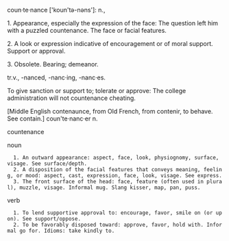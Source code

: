 {{rfc}}
coun·te·nance ['koun'tə-nəns']: n.,

1. Appearance, especially the expression of the face: The question left him with a puzzled countenance.
The face or facial features.

2. A look or expression indicative of encouragement or of moral support.
Support or approval.

3. Obsolete. Bearing; demeanor.

tr.v., -nanced, -nanc·ing, -nanc·es.

To give sanction or support to; tolerate or approve: The college administration will not countenance cheating.

[Middle English contenaunce, from Old French, from contenir, to behave. See contain.]
coun'te·nanc·er n.


countenance

noun

   1. An outward appearance: aspect, face, look, physiognomy, surface, visage. See surface/depth.
   2. A disposition of the facial features that conveys meaning, feeling, or mood: aspect, cast, expression, face, look, visage. See express.
   3. The front surface of the head: face, feature (often used in plural), muzzle, visage. Informal mug. Slang kisser, map, pan, puss. 

verb

   1. To lend supportive approval to: encourage, favor, smile on (or upon). See support/oppose.
   2. To be favorably disposed toward: approve, favor, hold with. Informal go for. Idioms: take kindly to.